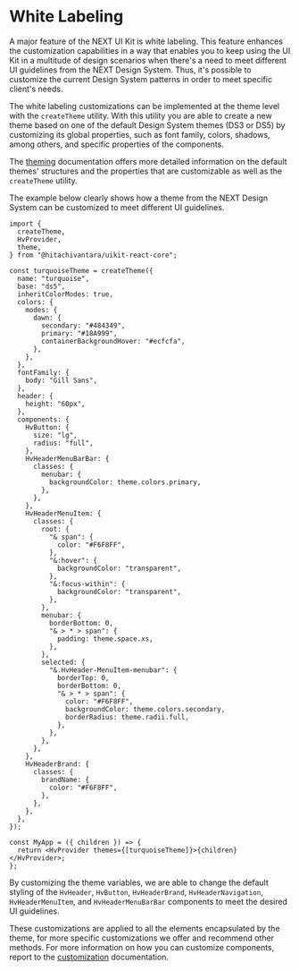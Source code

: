 

<Meta title="Guides/Theming/White Labeling" />

# White Labeling

A major feature of the NEXT UI Kit is white labeling. This feature enhances the customization capabilities in a way that enables you to keep
using the UI Kit in a multitude of design scenarios when there's a need to meet different UI guidelines from the NEXT Design System. Thus, it's possible to
customize the current Design System patterns in order to meet specific client's needs.

The white labeling customizations can be implemented at the theme level with the `createTheme` utility. With this utility you are able to create a new theme based on
one of the default Design System themes (DS3 or DS5) by customizing its global properties, such as font family, colors, shadows, among others, and specific properties
of the components.

The [theming](./?path=/docs/guides-theming--docs#theming) documentation offers more detailed information on the default themes' structures and
the properties that are customizable as well as the `createTheme` utility.

The example below clearly shows how a theme from the NEXT Design System can be customized to meet different UI guidelines.

```tsx
import {
  createTheme,
  HvProvider,
  theme,
} from "@hitachivantara/uikit-react-core";

const turquoiseTheme = createTheme({
  name: "turquoise",
  base: "ds5",
  inheritColorModes: true,
  colors: {
    modes: {
      dawn: {
        secondary: "#484349",
        primary: "#18A999",
        containerBackgroundHover: "#ecfcfa",
      },
    },
  },
  fontFamily: {
    body: "Gill Sans",
  },
  header: {
    height: "60px",
  },
  components: {
    HvButton: {
      size: "lg",
      radius: "full",
    },
    HvHeaderMenuBarBar: {
      classes: {
        menubar: {
          backgroundColor: theme.colors.primary,
        },
      },
    },
    HvHeaderMenuItem: {
      classes: {
        root: {
          "& span": {
            color: "#F6F8FF",
          },
          "&:hover": {
            backgroundColor: "transparent",
          },
          "&:focus-within": {
            backgroundColor: "transparent",
          },
        },
        menubar: {
          borderBottom: 0,
          "& > * > span": {
            padding: theme.space.xs,
          },
        },
        selected: {
          "&.HvHeader-MenuItem-menubar": {
            borderTop: 0,
            borderBottom: 0,
            "& > * > span": {
              color: "#F6F8FF",
              backgroundColor: theme.colors.secondary,
              borderRadius: theme.radii.full,
            },
          },
        },
      },
    },
    HvHeaderBrand: {
      classes: {
        brandName: {
          color: "#F6F8FF",
        },
      },
    },
  },
});

const MyApp = ({ children }) => {
  return <HvProvider themes={[turquoiseTheme]}>{children}</HvProvider>;
};
```

By customizing the theme variables, we are able to change the default styling of the `HvHeader`, `HvButton`, `HvHeaderBrand`, `HvHeaderNavigation`,
`HvHeaderMenuItem`, and `HvHeaderMenuBarBar` components to meet the desired UI guidelines.

<Unstyled>
  <WhiteLabeling />
</Unstyled>

These customizations are applied to all the elements encapsulated by the theme, for more specific customizations we offer and recommend other methods.
For more information on how you can customize components, report to the [customization](./?path=/docs/guides-styling--docs#customization) documentation.
